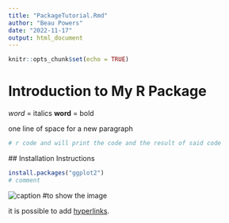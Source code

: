 ```yaml
---
title: "PackageTutorial.Rmd"
author: "Beau Powers"
date: "2022-11-17"
output: html_document
---
```


```r
knitr::opts_chunk$set(echo = TRUE)
```
# Introduction to My R Package
 *word* = italics
 **word** = bold
 
 one line of space for a new paragraph
 
 ```r
 # r code and will print the code and the result of said code
 ```
 ## Installation Instructions
 
 ```r
 install.packages("ggplot2")
 # comment
 ```
 
 ![caption](path/to/image) #to show the image
 
 it is possible to add [hyperlinks](bladhwe.org).
 
 
